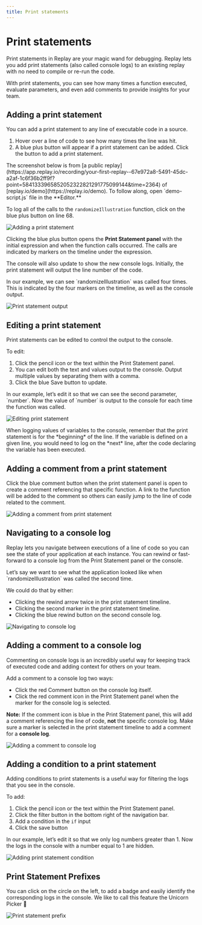 ```yaml
---
title: Print statements
---
```


# Print statements

Print statements in Replay are your magic wand for debugging. Replay lets you add print statements (also called console logs) to an existing replay with no need to compile or re-run the code. 

With print statements, you can see how many times a function executed, evaluate parameters, and even add comments to provide insights for your team.

<LoomVideo src="https://www.loom.com/embed/f7161a6e7ed54f71b542f635717d9253?sid=77f93532-58ab-44a7-afa7-81bb32aa40ab" />

## Adding a print statement

You can add a print statement to any line of executable code in a source. 

1. Hover over a line of code to see how many times the line was hit. 
2. A blue plus button will appear if a print statement can be added. Click the button to add a print statement.

<Callout type="info" emoji="💡">
The screenshot below is from [a public replay](https://app.replay.io/recording/your-first-replay--67e972a8-5491-45dc-a2af-1c6f36b2ff9f?point=5841333965852052322821291775099144&time=2364) of [replay.io/demo](https://replay.io/demo). To follow along, open `demo-script.js` file in the **Editor.**

To log all of the calls to the `randomizeIllustration` function, click on the blue plus button on line 68.
</Callout>

![Adding a print statement](/media/reference-guide/debugging/print-statements/adding-print-statement.png)

Clicking the blue plus button opens the **Print Statement panel** with the initial expression and when the function calls occurred. The calls are indicated by markers on the timeline under the expression.

The console will also update to show the new console logs. Initially, the print statement will output the line number of the code.

<Callout type="info" emoji="💡">
In our example, we can see `randomizeIllustration` was called four times. This is indicated by the four markers on the timeline, as well as the console output.
</Callout>

![Print statement output](/media/reference-guide/debugging/print-statements/print-statement-output.png)

## Editing a print statement

Print statements can be edited to control the output to the console.

To edit:

1. Click the pencil icon or the text within the Print Statement panel. 
2. You can edit both the text and values output to the console. Output multiple values by separating them with a comma.
3. Click the blue Save button to update.

<Callout type="info" emoji="💡">
In our example, let’s edit it so that we can see the second parameter, `number`. Now the value of `number` is output to the console for each time the function was called.
</Callout>

![Editing print statement](/media/reference-guide/debugging/print-statements/editing-print-statement.png)

<Callout type="info" emoji="🧠">
When logging values of variables to the console, remember that the print statement is for the *beginning* of the line. If the variable is defined on a given line, you would need to log on the *next* line, after the code declaring the variable has been executed.
</Callout>

## Adding a comment from a print statement

Click the blue comment button when the print statement panel is open to create a comment referencing that specific function. A link to the function will be added to the comment so others can easily jump to the line of code related to the comment.

![Adding a comment from print statement](/media/reference-guide/debugging/print-statements/adding-comment-from-print-statement.png)

## Navigating to a console log

Replay lets you navigate between executions of a line of code so you can see the state of your application at each instance. You can rewind or fast-forward to a console log from the Print Statement panel or the console.

<Callout type="info" emoji="💡">
Let’s say we want to see what the application looked like when `randomizeIllustration` was called the second time.

We could do that by either:

- Clicking the rewind arrow twice in the print statement timeline.
- Clicking the second marker in the print statement timeline.
- Clicking the blue rewind button on the second console log.
</Callout>

![Navigating to console log](/media/reference-guide/debugging/print-statements/navigating-to-console-log.png)

## Adding a comment to a console log

Commenting on console logs is an incredibly useful way for keeping track of executed code and adding context for others on your team.

Add a comment to a console log two ways:

- Click the red Comment button on the console log itself.
- Click the red comment icon in the Print Statement panel when the marker for the console log is selected.

**Note:** If the comment icon is blue in the Print Statement panel, this will add a comment referencing the line of code, **not** the specific console log. Make sure a marker is selected in the print statement timeline to add a comment for a **console log**.

![Adding a comment to console log](/media/reference-guide/debugging/print-statements/adding-comment-to-console-log.png)

## Adding a condition to a print statement

Adding conditions to print statements is a useful way for filtering the logs that you see in the console.

To add:

1. Click the pencil icon or the text within the Print Statement panel. 
2. Click the filter button in the bottom right of the navigation bar.
3. Add a condition in the `if` input 
4. Click the save button

<Callout type="info" emoji="💡">
In our example, let’s edit it so that we only log numbers greater than 1. Now the logs in the console with a number equal to 1 are hidden.
</Callout>

![Adding print statement condition](/media/reference-guide/debugging/print-statements/adding-print-statement-condition.png)

## Print Statement Prefixes

You can click on the circle on the left, to add a badge and easily identify the corresponding logs in the console. We like to call this feature the Unicorn Picker 🦄

![Print statement prefix](/media/reference-guide/debugging/print-statements/print-statement-prefix.png)